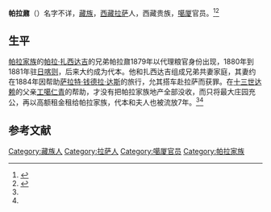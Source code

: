 '''帕拉鼐'''（{{bd|？||？|}}）名字不详，[[藏族|藏族]]，[[西藏|西藏]][[拉萨|拉萨]]人，西藏贵族，[[噶厦|噶厦]]官员。<ref name=bi>{{cite book|title=1728－1959 西藏的贵族和政府|author=毕达克|publisher=中国藏学出版社|page=69}}</ref><ref name=xuzheng>{{cite book|title=西藏农民的生活——帕拉村半个世纪的变迁|author=徐平、郑堆|others=|publisher=中国藏学出版社|year=2000|url=http://book.tibet.cn/book_xtsw.asp?id=251|deadurl=yes|archiveurl=https://web.archive.org/web/20150417123224/http://book.tibet.cn/book_xtsw.asp?id=251|archivedate=2015-04-17}}</ref>

==生平==
[[帕拉家族|帕拉家族]]的[[帕拉·扎西达吉|帕拉·扎西达吉]]的兄弟帕拉鼐1879年以代理粮官身份出现，1880年到1881年驻[[日喀则|日喀则]]，后来大约成为代本。他和扎西达吉组成兄弟共妻家庭，其妻约在1884年因帮助[[萨拉特·钱德拉·达斯|萨拉特·钱德拉·达斯]]的旅行，允其搭车赴拉萨而获罪。在[[十三世达赖|十三世达赖]]的父亲[[工噶仁青|工噶仁青]]的帮助，才没有把帕拉家族地产全部没收，而只将最大庄园充公，再以高额租金租给帕拉家族，代本和夫人也被流放7年。<ref name=bi/><ref name=xuzheng/>

==参考文献==
{{reflist}}

[[Category:藏族人|Category:藏族人]]
[[Category:拉萨人|Category:拉萨人]]
[[Category:噶厦官员|Category:噶厦官员]]
[[Category:帕拉家族|Category:帕拉家族]]